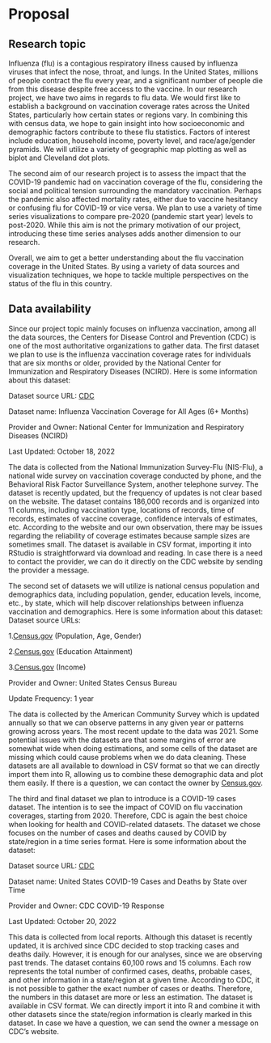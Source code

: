 # Proposal

## Research topic
Influenza (flu) is a contagious respiratory illness caused by influenza viruses that infect the nose, throat, and lungs. In the United States, millions of people contract the flu every year, and a significant number of people die from this disease despite free access to the vaccine. In our research project, we have two aims in regards to flu data.
We would first like to establish a background on vaccination coverage rates across the United States, particularly how certain states or regions vary. In combining this with census data, we hope to gain insight into how socioeconomic and demographic factors contribute to these flu statistics. Factors of interest include education, household income, poverty level, and race/age/gender pyramids. We will utilize a variety of geographic map plotting as well as biplot and Cleveland dot plots.
 
The second aim of our research project is to assess the impact that the COVID-19 pandemic had on vaccination coverage of the flu, considering the social and political tension surrounding the mandatory vaccination. Perhaps the pandemic also affected mortality rates, either due to vaccine hesitancy or confusing flu for COVID-19 or vice versa. We plan to use a variety of time series visualizations to compare pre-2020 (pandemic start year) levels to post-2020. While this aim is not the primary motivation of our project, introducing these time series analyses adds another dimension to our research.
 
Overall, we aim to get a better understanding about the flu vaccination coverage in the United States. By using a variety of data sources and visualization techniques, we hope to tackle multiple perspectives on the status of the flu in this country.

## Data availability

Since our project topic mainly focuses on influenza vaccination, among all the data sources, the Centers for Disease Control and Prevention (CDC) is one of the most authoritative organizations to gather data. The first dataset we plan to use is the influenza vaccination coverage rates for individuals that are six months or older, provided by the National Center for Immunization and Respiratory Diseases (NCIRD). Here is some information about this dataset:

Dataset source URL: [CDC](https://data.cdc.gov/Flu-Vaccinations/Influenza-Vaccination-Coverage-for-All-Ages-6-Mont/vh55-3he6)

Dataset name: Influenza Vaccination Coverage for All Ages (6+ Months)

Provider and Owner: National Center for Immunization and Respiratory Diseases (NCIRD)

Last Updated: October 18, 2022

The data is collected from the National Immunization Survey-Flu (NIS-Flu), a national wide survey on vaccination coverage conducted by phone, and the Behavioral Risk Factor Surveillance System, another telephone survey. The dataset is recently updated, but the frequency of updates is not clear based on the website. The dataset contains 186,000 records and is organized into 11 columns, including vaccination type, locations of records, time of records, estimates of vaccine coverage, confidence intervals of estimates, etc. According to the website and our own observation, there may be issues regarding the reliability of coverage estimates because sample sizes are sometimes small. The dataset is available in CSV format, importing it into RStudio is straightforward via download and reading. In case there is a need to contact the provider, we can do it directly on the CDC website by sending the provider a message. 

The second set of datasets we will utilize is national census population and demographics data, including population, gender, education levels, income, etc., by state, which will help discover relationships between influenza vaccination and demographics. Here is some information about this dataset:
Dataset source URLs:

1.[Census.gov](https://data.census.gov/cedsci/table?q=population&g=0100000US,%2404000%24001,%240400000&tid=ACSST1Y2021.S0101)  (Population, Age, Gender)

2.[Census.gov](https://data.census.gov/cedsci/table?g=0100000US,%2404000%24001,%240400000&tid=ACSST1Y2019.S1501&tp=true) (Education Attainment)

3.[Census.gov](https://data.census.gov/cedsci/table?q=income&g=0100000US%240400000) (Income)

Provider and Owner: United States Census Bureau

Update Frequency: 1 year

The data is collected by the American Community Survey which is updated annually so that we can observe patterns in any given year or patterns growing across years. The most recent update to the data was 2021. Some potential issues with the datasets are that some margins of error are somewhat wide when doing estimations, and some cells of the dataset are missing which could cause problems when we do data cleaning. These datasets are all available to download in CSV format so that we can directly import them into R, allowing us to combine these demographic data and plot them easily. If there is a question, we can contact the owner by [Census.gov](census.data@census.gov).

The third and final dataset we plan to introduce is a COVID-19 cases dataset. The intention is to see the impact of COVID on flu vaccination coverages, starting from 2020. Therefore, CDC is again the best choice when looking for health and COVID-related datasets. The dataset we chose focuses on the number of cases and deaths caused by COVID by state/region in a time series format. Here is some information about the dataset:

Dataset source URL: [CDC](https://data.cdc.gov/Case-Surveillance/United-States-COVID-19-Cases-and-Deaths-by-State-o/9mfq-cb36)

Dataset name: United States COVID-19 Cases and Deaths by State over Time 

Provider and Owner: CDC COVID-19 Response

Last Updated: October 20, 2022

This data is collected from local reports. Although this dataset is recently updated, it is archived since CDC decided to stop tracking cases and deaths daily. However, it is enough for our analyses, since we are observing past trends. The dataset contains 60,100 rows and 15 columns. Each row represents the total number of confirmed cases, deaths, probable cases, and other information in a state/region at a given time. According to CDC, it is not possible to gather the exact number of cases or deaths. Therefore, the numbers in this dataset are more or less an estimation. The dataset is available in CSV format. We can directly import it into R and combine it with other datasets since the state/region information is clearly marked in this dataset. In case we have a question, we can send the owner a message on CDC’s website.
